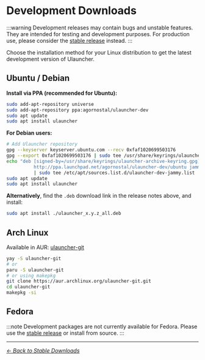 
# Development Downloads

:::warning
Development releases may contain bugs and unstable features. They are intended for testing and development purposes. For production use, please consider the [stable release](/download) instead.
:::

Choose the installation method for your Linux distribution to get the latest development version of Ulauncher.

<Toc />

<ReleaseInfo type="dev" />

## Ubuntu / Debian

**Install via PPA (recommended for Ubuntu):**

```bash
sudo add-apt-repository universe
sudo add-apt-repository ppa:agornostal/ulauncher-dev
sudo apt update
sudo apt install ulauncher
```

**For Debian users:**

```bash
# Add Ulauncher repository
gpg --keyserver keyserver.ubuntu.com --recv 0xfaf1020699503176
gpg --export 0xfaf1020699503176 | sudo tee /usr/share/keyrings/ulauncher-archive-keyring.gpg > /dev/null
echo "deb [signed-by=/usr/share/keyrings/ulauncher-archive-keyring.gpg] \
          http://ppa.launchpad.net/agornostal/ulauncher-dev/ubuntu jammy main" \
          | sudo tee /etc/apt/sources.list.d/ulauncher-dev-jammy.list
sudo apt update
sudo apt install ulauncher
```

**Alternatively**, find the `.deb` download link in the release notes above, and install:

```bash
sudo apt install ./ulauncher_x.y.z_all.deb
```

## Arch Linux

Available in AUR: [ulauncher-git](https://aur.archlinux.org/packages/ulauncher-git/)

```bash
yay -S ulauncher-git
# or
paru -S ulauncher-git
# or using makepkg
git clone https://aur.archlinux.org/ulauncher-git.git
cd ulauncher-git
makepkg -si
```

## Fedora

:::note
Development packages are not currently available for Fedora. Please use the [stable release](/download) or install from source.
:::

---

*[← Back to Stable Downloads](/download)*

